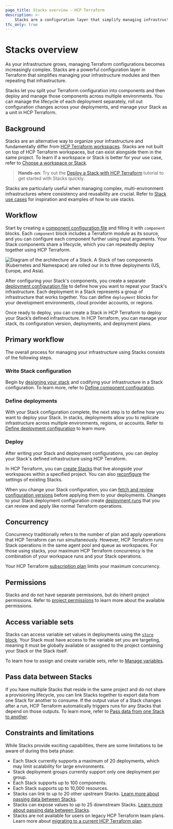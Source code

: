 ```yaml
---
page_title: Stacks overview - HCP Terraform
description: >-
    Stacks are a configuration layer that simplify managing infrastructure modules. Learn how Stacks help you provision and coordinate your infrastructure lifecycle at scale.
tfc_only: true
---
```


# Stacks overview

As your infrastructure grows, managing Terraform configurations becomes increasingly complex. Stacks are a powerful configuration layer in Terraform that simplifies managing your infrastructure modules and then repeating that infrastructure.

Stacks let you split your Terraform configuration into components and then deploy and manage those components across multiple environments. You can manage the lifecycle of each deployment separately, roll out configuration changes across your deployments, and manage your Stack as a unit in HCP Terraform.

## Background

Stacks are an alternative way to organize your infrastructure and fundamentally differ from [HCP Terraform workspaces](/terraform/cloud-docs/workspaces). Stacks are not built on top of HCP Terraform workspaces, but can exist alongside them in the same project. To learn if a workspace or Stack is better for your use case, refer to [Choose a workspace or Stack](/terraform/cloud-docs/stack-workspace).

> **Hands-on**: Try out the [Deploy a Stack with HCP Terraform](/terraform/tutorials/cloud/stacks-deploy) tutorial to get started with Stacks quickly.

Stacks are particularly useful when managing complex, multi-environment infrastructures where consistency and reusability are crucial. Refer to [Stack use cases](/terraform/language/stacks/use-cases) for inspiration and examples of how to use stacks.

## Workflow

Start by creating a [component configuration file](/terraform/language/stacks/component/config) and filling it with `component` blocks. Each `component` block includes a Terraform module as its source, and you can configure each component further using input arguments. Your Stack components share a lifecycle, which you can repeatedly deploy together using HCP Terraform.

![Diagram of the architecture of a Stack. A Stack of two components (Kubernetes and Namespace) are rolled our in to three deployments (US, Europe, and Asia). ](/img/docs/stacks-example.png)

After configuring your Stack's components, you create a separate [deployment configuration file](/terraform/language/stacks/deploy/config) to define how you want to repeat your Stack's infrastructure. Each deployment in a Stack represents a group of infrastructure that works together. You can define `deployment` blocks for your development environments, cloud provider accounts, or regions.

Once ready to deploy, you can create a Stack in HCP Terraform to deploy your Stack’s defined infrastructure. In HCP Terraform, you can manage your stack, its configuration version, deployments, and deployment plans.

## Primary workflow

The overall process for managing your infrastructure using Stacks consists of the following steps.

### Write Stack configuration

Begin by [designing your stack](/terraform/language/stacks/design) and codifying your infrastructure in a Stack configuration. To learn more, refer to [Define component configuration](/terraform/language/stacks/create/config).

### Define deployments

With your Stack configuration complete, the next step is to define how you want to deploy your Stack. In stacks, deployments allow you to replicate infrastructure across multiple environments, regions, or accounts. Refer to [Define deployment configuration](/terraform/language/stacks/deploy/config) to learn more.

### Deploy

After writing your Stack and deployment configurations, you can deploy your Stack's defined infrastructure using HCP Terraform.

In HCP Terraform, you can [create Stacks](/terraform/cloud-docs/stacks/create) that live alongside your workspaces within a specified project. You can also [reconfigure](/terraform/cloud-docs/stacks/configure) the settings of existing Stacks.

When you change your Stack configuration, you can [fetch and review configuration versions](/terraform/cloud-docs/stacks/deploy/configuration-versions) before applying them to your deployments. Changes to your Stack deployment configuration create [deployment runs](/terraform/cloud-docs/stacks/deploy/runs) that you can review and apply like normal Terraform operations.

## Concurrency

Concurrency traditionally refers to the number of plan and apply operations that HCP Terraform can run simultaneously. However, HCP Terraform runs Stack operations in the same agent pool and queue as workspaces. For those using stacks, your maximum HCP Terraform concurrency is the combination of your workspace runs and your Stack operations.

Your HCP Terraform [subscription plan](https://www.hashicorp.com/products/terraform/pricing?product_intent=terraform) limits your maximum concurrency.

## Permissions

Stacks and do not have separate permissions, but do inherit project permissions. Refer to [project permissions](/terraform/cloud-docs/users-teams-organizations/permissions#project-permissions) to learn more about the available permissions.

## Access variable sets

Stacks can access variable set values in deployments using the [`store` block](/terraform/language/block/stack/deploy/store). Your Stack must have access to the variable set you are targeting, meaning it must be globally available or assigned to the project containing your Stack or the Stack itself.

To learn how to assign and create variable sets, refer to [Manage variables](/terraform/cloud-docs/variables/managing-variables#variable-sets).

## Pass data between Stacks

If you have multiple Stacks that reside in the same project and do not share a provisioning lifecycle, you can link Stacks together to export data from one Stack for another to consume. If the output value of a Stack changes after a run, HCP Terraform automatically triggers runs for any Stacks that depend on those outputs. To learn more, refer to [Pass data from one Stack to another](/terraform/language/stacks/deploy/pass-data).

## Constraints and limitations

While Stacks provide exciting capabilities, there are some limitations to be aware of during this beta phase:

- Each Stack currently supports a maximum of 20 deployments, which may limit scalability for large environments.
- Stack deployment groups currently support only one deployment per group.
- Each Stack supports up to 100 components.
- Each Stack supports up to 10,000 resources.
- Stacks can link to up to 20 other upstream Stacks. [Learn more about passing data between Stacks](/terraform/language/stacks/deploy/pass-data).
- Stacks can expose values to up to 25 downstream Stacks. [Learn more about passing data between Stacks](/terraform/language/stacks/deploy/pass-data).
- Stacks are not available for users on legacy HCP Terraform team plans. Learn more about [migrating to a current HCP Terraform plan](/terraform/cloud-docs/overview/migrate-teams-standard).
